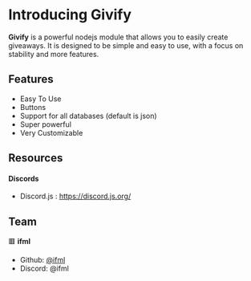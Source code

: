 # __Introducing Givify__
**Givify** is a powerful nodejs module that allows you to easily create giveaways. It is designed to be simple and easy to use, with a focus on stability and more features.

## __Features__
- Easy To Use
- Buttons
- Support for all databases (default is json)
- Super powerful
- Very Customizable

## __Resources__

#### Discords
- Discord.js : https://discord.js.org/

## __Team__

🟥 **ifml**
- Github: [@ifml](https://github.com/unf6)
- Discord: @ifml
